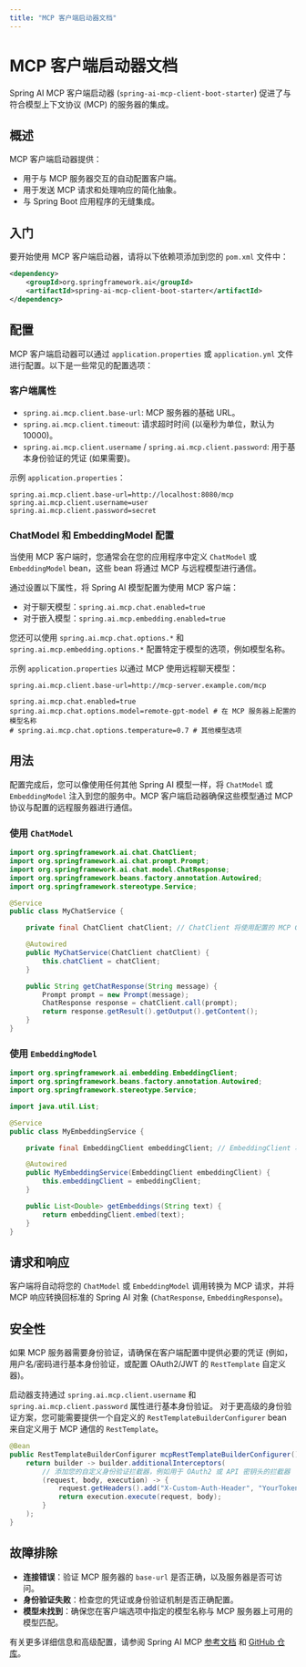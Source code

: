 ```yaml
---
title: "MCP 客户端启动器文档"
---
```


# MCP 客户端启动器文档

Spring AI MCP 客户端启动器 (`spring-ai-mcp-client-boot-starter`) 促进了与符合模型上下文协议 (MCP) 的服务器的集成。

## 概述

MCP 客户端启动器提供：

-   用于与 MCP 服务器交互的自动配置客户端。
-   用于发送 MCP 请求和处理响应的简化抽象。
-   与 Spring Boot 应用程序的无缝集成。

## 入门

要开始使用 MCP 客户端启动器，请将以下依赖项添加到您的 `pom.xml` 文件中：

```xml
<dependency>
    <groupId>org.springframework.ai</groupId>
    <artifactId>spring-ai-mcp-client-boot-starter</artifactId>
</dependency>
```

## 配置

MCP 客户端启动器可以通过 `application.properties` 或 `application.yml` 文件进行配置。以下是一些常见的配置选项：

### 客户端属性

-   `spring.ai.mcp.client.base-url`: MCP 服务器的基础 URL。
-   `spring.ai.mcp.client.timeout`: 请求超时时间 (以毫秒为单位，默认为 10000)。
-   `spring.ai.mcp.client.username` / `spring.ai.mcp.client.password`: 用于基本身份验证的凭证 (如果需要)。

示例 `application.properties`：

```properties
spring.ai.mcp.client.base-url=http://localhost:8080/mcp
spring.ai.mcp.client.username=user
spring.ai.mcp.client.password=secret
```

### ChatModel 和 EmbeddingModel 配置

当使用 MCP 客户端时，您通常会在您的应用程序中定义 `ChatModel` 或 `EmbeddingModel` bean，这些 bean 将通过 MCP 与远程模型进行通信。

通过设置以下属性，将 Spring AI 模型配置为使用 MCP 客户端：

-   对于聊天模型：`spring.ai.mcp.chat.enabled=true`
-   对于嵌入模型：`spring.ai.mcp.embedding.enabled=true`

您还可以使用 `spring.ai.mcp.chat.options.*` 和 `spring.ai.mcp.embedding.options.*` 配置特定于模型的选项，例如模型名称。

示例 `application.properties` 以通过 MCP 使用远程聊天模型：

```properties
spring.ai.mcp.client.base-url=http://mcp-server.example.com/mcp

spring.ai.mcp.chat.enabled=true
spring.ai.mcp.chat.options.model=remote-gpt-model # 在 MCP 服务器上配置的模型名称
# spring.ai.mcp.chat.options.temperature=0.7 # 其他模型选项
```

## 用法

配置完成后，您可以像使用任何其他 Spring AI 模型一样，将 `ChatModel` 或 `EmbeddingModel` 注入到您的服务中。MCP 客户端启动器确保这些模型通过 MCP 协议与配置的远程服务器进行通信。

### 使用 `ChatModel`

```java
import org.springframework.ai.chat.ChatClient;
import org.springframework.ai.chat.prompt.Prompt;
import org.springframework.ai.chat.model.ChatResponse;
import org.springframework.beans.factory.annotation.Autowired;
import org.springframework.stereotype.Service;

@Service
public class MyChatService {

    private final ChatClient chatClient; // ChatClient 将使用配置的 MCP ChatModel

    @Autowired
    public MyChatService(ChatClient chatClient) {
        this.chatClient = chatClient;
    }

    public String getChatResponse(String message) {
        Prompt prompt = new Prompt(message);
        ChatResponse response = chatClient.call(prompt);
        return response.getResult().getOutput().getContent();
    }
}
```

### 使用 `EmbeddingModel`

```java
import org.springframework.ai.embedding.EmbeddingClient;
import org.springframework.beans.factory.annotation.Autowired;
import org.springframework.stereotype.Service;

import java.util.List;

@Service
public class MyEmbeddingService {

    private final EmbeddingClient embeddingClient; // EmbeddingClient 将使用配置的 MCP EmbeddingModel

    @Autowired
    public MyEmbeddingService(EmbeddingClient embeddingClient) {
        this.embeddingClient = embeddingClient;
    }

    public List<Double> getEmbeddings(String text) {
        return embeddingClient.embed(text);
    }
}
```

## 请求和响应

客户端将自动将您的 `ChatModel` 或 `EmbeddingModel` 调用转换为 MCP 请求，并将 MCP 响应转换回标准的 Spring AI 对象 (`ChatResponse`, `EmbeddingResponse`)。

## 安全性

如果 MCP 服务器需要身份验证，请确保在客户端配置中提供必要的凭证 (例如，用户名/密码进行基本身份验证，或配置 OAuth2/JWT 的 `RestTemplate` 自定义器)。

启动器支持通过 `spring.ai.mcp.client.username` 和 `spring.ai.mcp.client.password` 属性进行基本身份验证。
对于更高级的身份验证方案，您可能需要提供一个自定义的 `RestTemplateBuilderConfigurer` bean 来自定义用于 MCP 通信的 `RestTemplate`。

```java
@Bean
public RestTemplateBuilderConfigurer mcpRestTemplateBuilderConfigurer() {
    return builder -> builder.additionalInterceptors(
        // 添加您的自定义身份验证拦截器，例如用于 OAuth2 或 API 密钥头的拦截器
        (request, body, execution) -> {
            request.getHeaders().add("X-Custom-Auth-Header", "YourToken");
            return execution.execute(request, body);
        }
    );
}
```

## 故障排除

-   **连接错误**：验证 MCP 服务器的 `base-url` 是否正确，以及服务器是否可访问。
-   **身份验证失败**：检查您的凭证或身份验证机制是否正确配置。
-   **模型未找到**：确保您在客户端选项中指定的模型名称与 MCP 服务器上可用的模型匹配。

有关更多详细信息和高级配置，请参阅 Spring AI MCP [参考文档](https://docs.spring.io/spring-ai/reference/api/mcp.html) 和 [GitHub 仓库](https://github.com/spring-projects/spring-ai/tree/main/spring-ai-spring-boot-starters/spring-ai-mcp-client-spring-boot-starter)。 